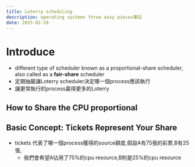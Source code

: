```yaml
---
title: Loterry scheduling
description: operating systems three easy pieces筆記
date: 2025-02-20
---
```


# Introduce
- different type of scheduler known as a proportional-share scheduler, also called as a **fair-share** scheduler
- 定期抽籤讓Loterry scheduler決定哪一個process應該執行
- 讓更常執行的process贏得更多的Loterry

## How to Share the CPU proportional

## Basic Concept: Tickets Represent Your Share
- tickets 代表了哪一個process獲得的source額度,假設A有75張的彩票,B有25張,
  - 我們會希望A佔用了75%的cpu resource,B則是25%的cpu resource
